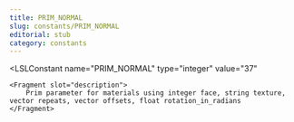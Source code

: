 ```yaml
---
title: PRIM_NORMAL
slug: constants/PRIM_NORMAL
editorial: stub
category: constants
---
```


<LSLConstant
	name="PRIM_NORMAL"
	type="integer"
	value="37"
>
	<Fragment slot="description">
		Prim parameter for materials using integer face, string texture, vector repeats, vector offsets, float rotation_in_radians
	</Fragment>
</LSLConstant>
